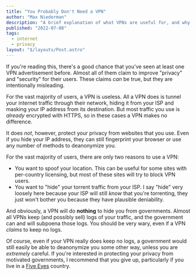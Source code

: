 ```yaml
---
title: "You Probably Don't Need a VPN"
author: "Max Niederman"
description: "A brief explanation of what VPNs are useful for, and why most people don't need one."
published: "2022-07-08"
tags:
  - internet
  - privacy
layout: "$/layouts/Post.astro"
---
```


If you're reading this, there's a good chance that you've seen at least one VPN advertisement before. Almost all of them claim to improve "privacy" and "security" for their users. These claims _can_ be true, but they are intentionally misleading.

For the vast majority of users, a VPN is useless. All a VPN does is tunnel your internet traffic through their network, hiding it from your ISP and masking your IP address from its destination. But most traffic you use is _already_ encrypted with HTTPS, so in these cases a VPN makes no difference.

It does _not_, however, protect your privacy from websites that you use. Even if you hide your IP address, they can still fingerprint your browser or use any number of methods to deanonymize you.

For the vast majority of users, there are only two reasons to use a VPN:

- You want to spoof your location. This can be useful for some sites with per-country licensing, but most of these sites will try to block VPN users.
- You want to "hide" your torrent traffic from your ISP. I say "hide" very loosely here because your ISP will still _know_ that you're torrenting, they just won't bother you because they have plausible deniability.

And obviously, a VPN will do **nothing** to hide you from governments. Almost all VPNs keep (and possibly sell) logs of your traffic, and the government can and will subpoena those logs. You should be very wary, even if a VPN _claims_ to keep no logs.

Of course, even if your VPN really does keep no logs, a government would still easily be able to deanonymize you some other way, unless you are _extremely_ careful. If you're interested in protecting your privacy from motivated governments, I recommend that you give up, particularly if you live in a [Five Eyes](https://en.wikipedia.org/wiki/Five_Eyes) country.
